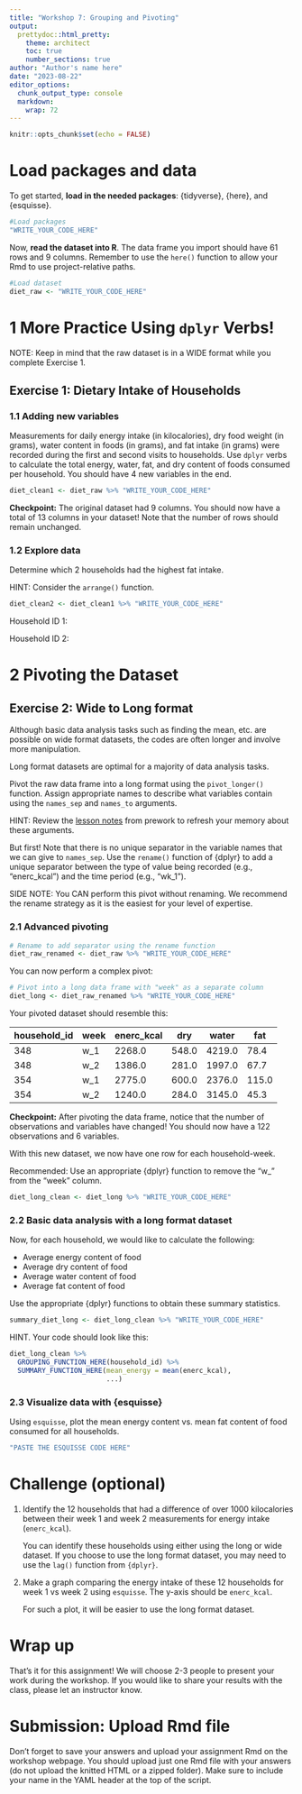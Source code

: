 ```yaml
---
title: "Workshop 7: Grouping and Pivoting"
output:
  prettydoc::html_pretty:
    theme: architect
    toc: true
    number_sections: true
author: "Author's name here"
date: "2023-08-22"
editor_options: 
  chunk_output_type: console
  markdown: 
    wrap: 72
---
```


```r
knitr::opts_chunk$set(echo = FALSE)
```

# Load packages and data

To get started, **load in the needed packages**: {tidyverse}, {here},
and {esquisse}.

```r
#Load packages
"WRITE_YOUR_CODE_HERE"
```

Now, **read the dataset into R**. The data frame you import should have
61 rows and 9 columns. Remember to use the `here()` function to allow
your Rmd to use project-relative paths.

```r
#Load dataset
diet_raw <- "WRITE_YOUR_CODE_HERE"
```

# 1 More Practice Using `dplyr` Verbs!

NOTE: Keep in mind that the raw dataset is in a WIDE format while you
complete Exercise 1.

## Exercise 1: Dietary Intake of Households

### 1.1 Adding new variables

Measurements for daily energy intake (in kilocalories), dry food weight
(in grams), water content in foods (in grams), and fat intake (in grams)
were recorded during the first and second visits to households. Use
`dplyr` verbs to calculate the total energy, water, fat, and dry content
of foods consumed per household. You should have 4 new variables in the
end.

```r
diet_clean1 <- diet_raw %>% "WRITE_YOUR_CODE_HERE"
```

**Checkpoint:** The original dataset had 9 columns. You should now have
a total of 13 columns in your dataset! Note that the number of rows
should remain unchanged.

### 1.2 Explore data

Determine which 2 households had the highest fat intake.

HINT: Consider the `arrange()` function.

```r
diet_clean2 <- diet_clean1 %>% "WRITE_YOUR_CODE_HERE"
```

Household ID 1:

Household ID 2:

# 2 Pivoting the Dataset

## Exercise 2: Wide to Long format

Although basic data analysis tasks such as finding the mean, etc. are
possible on wide format datasets, the codes are often longer and involve
more manipulation.

Long format datasets are optimal for a majority of data analysis tasks.

Pivot the raw data frame into a long format using the `pivot_longer()`
function. Assign appropriate names to describe what variables contain
using the `names_sep` and `names_to` arguments.

HINT: Review the [lesson
notes](https://the-graph-courses.github.io/data_untangled_wp/lessons/ls08_advanced_pivoting.html#5_Wide_to_long)
from prework to refresh your memory about these arguments.

But first! Note that there is no unique separator in the variable names
that we can give to `names_sep`. Use the `rename()` function of {dplyr}
to add a unique separator between the type of value being recorded
(e.g., "enerc_kcal") and the time period (e.g., "wk_1").

SIDE NOTE: You CAN perform this pivot without renaming. We recommend the
rename strategy as it is the easiest for your level of expertise.

### 2.1 Advanced pivoting

```r
# Rename to add separator using the rename function
diet_raw_renamed <- diet_raw %>% "WRITE_YOUR_CODE_HERE"
```

You can now perform a complex pivot:

```r
# Pivot into a long data frame with "week" as a separate column
diet_long <- diet_raw_renamed %>% "WRITE_YOUR_CODE_HERE"
```

Your pivoted dataset should resemble this:

| household_id | week | enerc_kcal | dry   | water  | fat   |
|--------------|------|------------|-------|--------|-------|
| 348          | w_1  | 2268.0     | 548.0 | 4219.0 | 78.4  |
| 348          | w_2  | 1386.0     | 281.0 | 1997.0 | 67.7  |
| 354          | w_1  | 2775.0     | 600.0 | 2376.0 | 115.0 |
| 354          | w_2  | 1240.0     | 284.0 | 3145.0 | 45.3  |

**Checkpoint:** After pivoting the data frame, notice that the number of
observations and variables have changed! You should now have a 122
observations and 6 variables.

With this new dataset, we now have one row for each household-week.

Recommended: Use an appropriate {dplyr} function to remove the "w_"
from the "week" column.

```r
diet_long_clean <- diet_long %>% "WRITE_YOUR_CODE_HERE"
```

### 2.2 Basic data analysis with a long format dataset

Now, for each household, we would like to calculate the following:

-   Average energy content of food
-   Average dry content of food
-   Average water content of food
-   Average fat content of food

Use the appropriate {dplyr} functions to obtain these summary
statistics.

```r
summary_diet_long <- diet_long_clean %>% "WRITE_YOUR_CODE_HERE"
```

HINT. Your code should look like this:

```r
diet_long_clean %>% 
  GROUPING_FUNCTION_HERE(household_id) %>% 
  SUMMARY_FUNCTION_HERE(mean_energy = mean(enerc_kcal),
                        ...)
```

### 2.3 Visualize data with {esquisse}

Using `esquisse`, plot the mean energy content vs. mean fat content of
food consumed for all households.

```r
"PASTE THE ESQUISSE CODE HERE"
```

# Challenge (optional)

1.  Identify the 12 households that had a difference of over 1000
    kilocalories between their week 1 and week 2 measurements for energy
    intake (`enerc_kcal`).

    You can identify these households using either using the long or
    wide dataset. If you choose to use the long format dataset, you may
    need to use the `lag()` function from `{dplyr}`.

2.  Make a graph comparing the energy intake of these 12 households for
    week 1 vs week 2 using `esquisse`. The y-axis should be
    `enerc_kcal`.

    For such a plot, it will be easier to use the long format dataset.

# Wrap up

That's it for this assignment! We will choose 2-3 people to present your
work during the workshop. If you would like to share your results with
the class, please let an instructor know.

# Submission: Upload Rmd file

Don't forget to save your answers and upload your assignment Rmd on the
workshop webpage. You should upload just one Rmd file with your answers
(do not upload the knitted HTML or a zipped folder). Make sure to
include your name in the YAML header at the top of the script.
